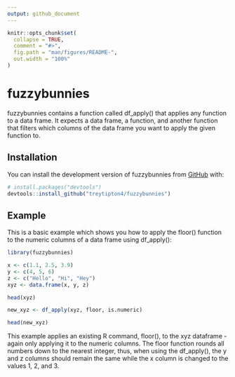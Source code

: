 ```yaml
---
output: github_document
---
```


<!-- README.md is generated from README.Rmd. Please edit that file -->

```r
knitr::opts_chunk$set(
  collapse = TRUE,
  comment = "#>",
  fig.path = "man/figures/README-",
  out.width = "100%"
)
```

# fuzzybunnies

<!-- badges: start -->
<!-- badges: end -->

fuzzybunnies contains a function called df_apply() that applies any function to a data frame. It expects a data frame, a function, and another function that filters which columns of the data frame you want to apply the given function to.

## Installation

You can install the development version of fuzzybunnies from [GitHub](https://github.com/) with:

``` r
# install.packages("devtools")
devtools::install_github("treytipton4/fuzzybunnies")
```

## Example

This is a basic example which shows you how to apply the floor() function to the numeric columns of a data frame using df_apply():

```r
library(fuzzybunnies)

x <- c(1.1, 2.5, 3.9)
y <- c(4, 5, 6)
z <- c("Hello", "Hi", "Hey")
xyz <- data.frame(x, y, z)

head(xyz)

new_xyz <- df_apply(xyz, floor, is.numeric)

head(new_xyz)
```

This example applies an existing R command, floor(), to the xyz dataframe - again only applying it to the numeric columns. The floor function rounds all numbers down to the nearest integer, thus, when using the df_apply(), the y and z columns should remain the same while the x column is changed to the values 1, 2, and 3.

